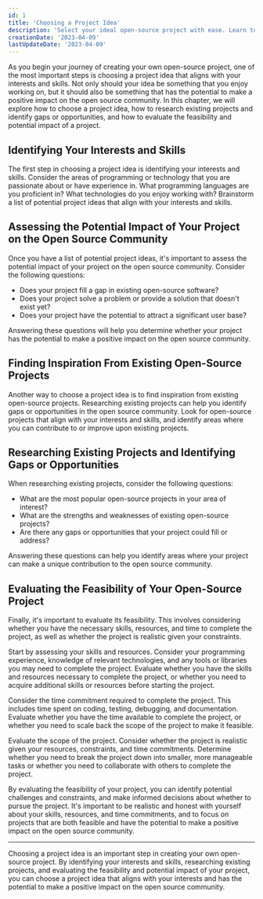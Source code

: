```yaml
---
id: 1
title: 'Choosing a Project Idea'
description: 'Select your ideal open-source project with ease. Learn to evaluate feasibility, impact and research existing projects. Make a positive impact with your skills!'
creationDate: '2023-04-09'
lastUpdateDate: '2023-04-09'
---
```

<p class="lead">As you begin your journey of creating your own open-source project, one of the most important steps is choosing a project idea that aligns with your interests and skills. Not only should your idea be something that you enjoy working on, but it should also be something that has the potential to make a positive impact on the open source community. In this chapter, we will explore how to choose a project idea, how to research existing projects and identify gaps or opportunities, and how to evaluate the feasibility and potential impact of a project.</p>

## Identifying Your Interests and Skills

The first step in choosing a project idea is identifying your interests and skills. Consider the areas of programming or technology that you are passionate about or have experience in. What programming languages are you proficient in? What technologies do you enjoy working with? Brainstorm a list of potential project ideas that align with your interests and skills.

## Assessing the Potential Impact of Your Project on the Open Source Community

Once you have a list of potential project ideas, it's important to assess the potential impact of your project on the open source community. Consider the following questions:
- Does your project fill a gap in existing open-source software?
- Does your project solve a problem or provide a solution that doesn't exist yet?
- Does your project have the potential to attract a significant user base?
  
Answering these questions will help you determine whether your project has the potential to make a positive impact on the open source community.

## Finding Inspiration From Existing Open-Source Projects

Another way to choose a project idea is to find inspiration from existing open-source projects. Researching existing projects can help you identify gaps or opportunities in the open source community. Look for open-source projects that align with your interests and skills, and identify areas where you can contribute to or improve upon existing projects.

## Researching Existing Projects and Identifying Gaps or Opportunities

When researching existing projects, consider the following questions:
- What are the most popular open-source projects in your area of interest?
- What are the strengths and weaknesses of existing open-source projects?
- Are there any gaps or opportunities that your project could fill or address?

Answering these questions can help you identify areas where your project can make a unique contribution to the open source community.

## Evaluating the Feasibility of Your Open-Source Project

Finally, it's important to evaluate its feasibility. This involves considering whether you have the necessary skills, resources, and time to complete the project, as well as whether the project is realistic given your constraints.

Start by assessing your skills and resources. Consider your programming experience, knowledge of relevant technologies, and any tools or libraries you may need to complete the project. Evaluate whether you have the skills and resources necessary to complete the project, or whether you need to acquire additional skills or resources before starting the project.

Consider the time commitment required to complete the project. This includes time spent on coding, testing, debugging, and documentation. Evaluate whether you have the time available to complete the project, or whether you need to scale back the scope of the project to make it feasible.

Evaluate the scope of the project. Consider whether the project is realistic given your resources, constraints, and time commitments. Determine whether you need to break the project down into smaller, more manageable tasks or whether you need to collaborate with others to complete the project.

By evaluating the feasibility of your project, you can identify potential challenges and constraints, and make informed decisions about whether to pursue the project. It's important to be realistic and honest with yourself about your skills, resources, and time commitments, and to focus on projects that are both feasible and have the potential to make a positive impact on the open source community.

<hr/>

<p class="lead">Choosing a project idea is an important step in creating your own open-source project. By identifying your interests and skills, researching existing projects, and evaluating the feasibility and potential impact of your project, you can choose a project idea that aligns with your interests and has the potential to make a positive impact on the open source community.</p>